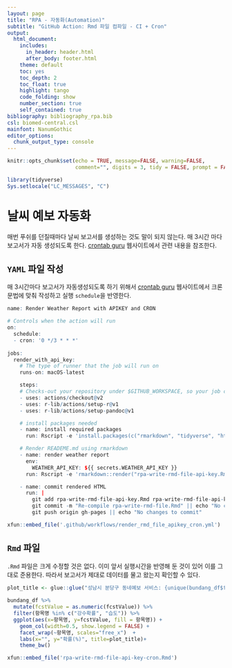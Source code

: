 ```yaml
---
layout: page
title: "RPA - 자동화(Automation)"
subtitle: "GitHub Action: Rmd 파일 컴파일 - CI + Cron"
output:
  html_document:
    includes:
      in_header: header.html
      after_body: footer.html
    theme: default
    toc: yes
    toc_depth: 2
    toc_float: true
    highlight: tango
    code_folding: show
    number_section: true
    self_contained: true
bibliography: bibliography_rpa.bib
csl: biomed-central.csl
mainfont: NanumGothic
editor_options: 
  chunk_output_type: console
---
```


```r
knitr::opts_chunk$set(echo = TRUE, message=FALSE, warning=FALSE,
                      comment="", digits = 3, tidy = FALSE, prompt = FALSE, fig.align = 'center')

library(tidyverse)
Sys.setlocale("LC_MESSAGES", "C")
```

# 날씨 예보 자동화 {#weather-forecasting-automation}

매번 푸쉬를 던질때마다 날씨 보고서를 생성하는 것도 말이 되지 않는다. 
매 3시간 마다 보고서가 자동 생성되도록 한다. [crontab guru](https://crontab.guru/every-2-hours) 웹사이트에서 관련 내용을 참조한다.

## `YAML` 파일 작성 {#crontab-schedul}

매 3시간마다 보고서가 자동생성되도록 하기 위해서 [crontab guru](https://crontab.guru/every-2-hours) 웹사이트에서 크론 문법에 맞춰 작성하고 실행 `schedule`을 반영한다.

```r
name: Render Weather Report with APIKEY and CRON

# Controls when the action will run
on:
  schedule:
  - cron: '0 */3 * * *'
  
jobs:
  render_with_api_key:
    # The type of runner that the job will run on
    runs-on: macOS-latest

    steps:
    # Checks-out your repository under $GITHUB_WORKSPACE, so your job can access it
    - uses: actions/checkout@v2
    - uses: r-lib/actions/setup-r@v1
    - uses: r-lib/actions/setup-pandoc@v1

    # install packages needed
    - name: install required packages
      run: Rscript -e 'install.packages(c("rmarkdown", "tidyverse", "httr", "glue", "jsonlite"))'

    # Render READEME.md using rmarkdown
    - name: render weather report
      env:
        WEATHER_API_KEY: ${{ secrets.WEATHER_API_KEY }}
      run: Rscript -e 'rmarkdown::render("rpa-write-rmd-file-api-key.Rmd")'

    - name: commit rendered HTML
      run: |
        git add rpa-write-rmd-file-api-key.Rmd rpa-write-rmd-file-api-key.html
        git commit -m "Re-compile rpa-write-rmd-file.Rmd" || echo "No changes to commit"
        git push origin gh-pages || echo "No changes to commit"
```


```r
xfun::embed_file('.github/workflows/render_rmd_file_apikey_cron.yml')
```


## `Rmd` 파일 {#crontab-schedule-rmd}

`.Rmd` 파일은 크게 수정할 것은 없다. 이미 앞서 실행시간을 반영해 둔 것이 있어 이를 그대로 준용한다.
따라서 보고서가 제대로 데이터를 물고 왔는지 확인할 수 있다.

```r
plot_title <- glue::glue("성남시 분당구 동네예보 서비스: {unique(bundang_df$fcstDate)}, {unique(bundang_df$fcstTime)}")
                         
bundang_df %>% 
  mutate(fcstValue = as.numeric(fcstValue)) %>% 
  filter(항목명 %in% c("강수확률", "습도")) %>% 
  ggplot(aes(x=항목명, y=fcstValue, fill = 항목명)) +
    geom_col(width=0.5, show.legend = FALSE) +
    facet_wrap(~항목명, scales="free_x")  +
    labs(x="", y="확률(%)", title=plot_title)+
    theme_bw()
```


```r
xfun::embed_file('rpa-write-rmd-file-api-key-cron.Rmd')
```


